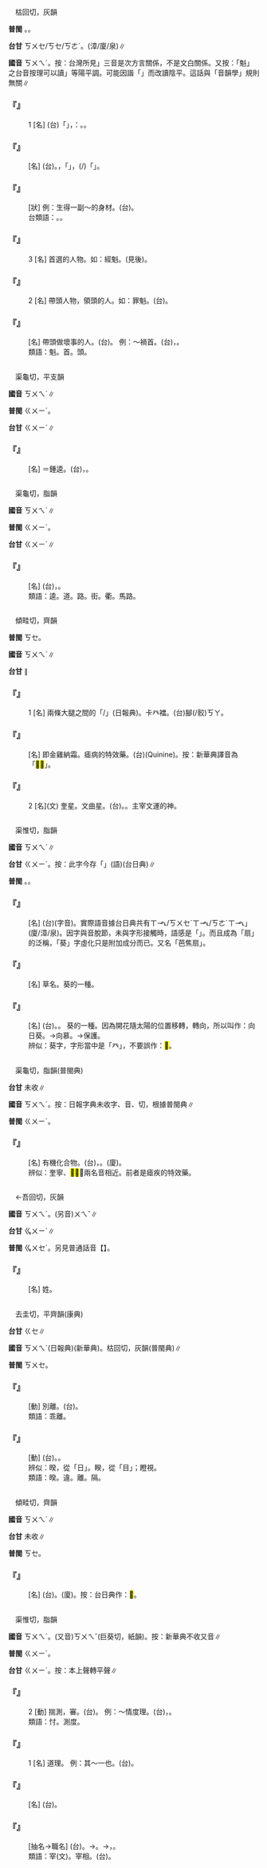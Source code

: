 
=={{ruby|魁|ㄎㄨㄟˊ}}==

　枯回切，灰韻

'''普閩''' {{ruby|(文)|ㄎㄨㆤ}}。{{ruby|(白)|ㄎㆤ}}。

'''台甘''' <rt>ㄎㄨㆤ/ㄎㆤ/ㄎㄜˊ</rt>。(漳/廈/泉)∥

'''國音''' <rt>ㄎㄨㄟˊ</rt>。按：台灣所見{{ruby|「|ㄎㄨㆤ}}{{ruby|、|ㄎㄜˊ}}{{ruby|、|ㄎㆤ}}」三音是次方言關係，不是文白關係。又按：「魁」之台音按理可以讀{{ruby|「|ㄎㄨㆤˊ}}」等陽平調。可能因諧「{{ruby|瘸|ㄎㄨㆤˊ}}」而改讀陰平。這話與「音韻學」規則無關∥

    

==='''『{{ruby|魁|ㄎㄨㄟˊ}}』'''===
:1  [名] (台){{ruby|天|ㄊㄧㄢ}}{{ruby|象|ㄒㄧㆲ˫}}{{ruby|北|ㄅㄚㆶ}}{{ruby|斗|ㄉㄠˋ}}{{ruby|七|ㄑㄧㆵ}}{{ruby|星|ㄘㆥ/ㄑㆪ}}{{ruby|丌|ㆤ}}{{ruby|第|ㄉㄨㆤ˫/ㄉㆤ˫}}{{ruby|一|ㄧㆵ}}{{ruby|到|ㄍㄠ˪}}{{ruby|第|ㄉㄨㆤ˫/ㄉㆤ˫}}{{ruby|四|ㄒㄧ˪}}{{ruby|叫|ㄍㄧㄜ˪}}{{ruby|做|ㄗㄨㆤ˪/ㄗㄜ˪}}「{{ruby|魁|ㄎㄨㆤ}}{{ruby|星|ㄒㄧㄥ}}」，{{ruby|古|ㄍㆦˋ}}{{ruby|早|ㄗㄚˋ}}{{ruby|人|ㄌㄤˊ}}{{ruby|信|ㄒㄧㄣ˪}}{{ruby|講|ㄍㆲˋ}}{{ruby|→|ㄍㆲ}}：{{ruby|是|ㄒㄧ˫}}{{ruby|掌|ㄐㄧㄤˋ}}{{ruby|管|ㄍㄨㄢˋ}}{{ruby|地|ㄉㄨㆤ˫/ㄉㆤ˫}}{{ruby|下|ㄏㄚ˫}}{{ruby|文|ㆠㄨㄣˊ}}{{ruby|運|ㄨㄣ˫}}{{ruby|丌|ㆤ}}{{ruby|神|ㄒㄧㄣˊ}}。{{ruby|文|ㆠㄨㄣˊ}}{{ruby|曲|ㄎㄧㆦㆶ}}{{ruby|星|ㄘㆥ/ㄑㆪ}}。
    

==='''『{{ruby|經|ㄐㄧㄥ}}{{ruby|魁|ㄎㄨㄟˊ}}』'''===
: [名] (台){{ruby|明|ㆠㄧㄥˊ}}{{ruby|代|ㄉㄞ˫}}{{ruby|科|ㄎㄜ}}{{ruby|舉|ㄍㄨˋ/ㄍㄧˋ}}{{ruby|用|ㄧㆲ˫}}{{ruby|五|ㄫㆦˋ}}{{ruby|經|ㄍㄧㄥ}}{{ruby|考|ㄎㄜˋ}}{{ruby|取|ㄘㄨˋ}}{{ruby|人|ㆢㄧㄣˊ/ㄌㄧㄣˊ}}{{ruby|材|ㄗㄞˊ}}。{{ruby|每|ㄇㄨㄧˋ}}{{ruby|一|ㄐㄧㆵ ͘}}{{ruby|經|ㄍㄧㄥ}}{{ruby|考|ㄎㄜˋ}}{{ruby|上|ㄒㄧㆲ˫}}{{ruby|好|ㄏㄜˋ}}{{ruby|丌|ㆤ}}{{ruby|人|ㄌㄤˊ}}，{{ruby|叫|ㄍㄧㄜ˪}}{{ruby|做|ㄗㄨㆤ˪/ㄗㄜ˪}}「{{ruby|經|ㄍㄧㄥ}}{{ruby|魁|ㄎㄨㆤ}}」，{{ruby|考|ㄎㄜˋ}}{{ruby|著|ㄉㄧㄜㆷ ͘}}(/{{ruby|到|ㄍㄠ˪}}){{ruby|第|ㄉㄨㆤ˫/ㄉㆤ˫}}{{ruby|一|ㄧㆵ}}{{ruby|名|ㄇㄧㄚˊ}}{{ruby|叫|ㄍㄧㄜ˪}}{{ruby|做|ㄗㄨㆤ˪/ㄗㄜ˪}}「{{ruby|奪|ㄉㄨㄚㆵ ͘}}{{ruby|魁|ㄎㄨㆤ}}」。
    

==='''『{{ruby|魁|ㄎㄨㄟˊ}}{{ruby|梧|·ㄨˊ}}』'''===
: [狀] 例：生得一副～的身材。(台){{ruby|身|ㄒㄧㄥ}}{{ruby|軀|ㄎㄨ}}{{ruby|份|ㄏㄨㄣ˫}}{{ruby|生|ㄙㆥ/ㄒㆪ}}{{ruby|做|ㄗㄨㆤ˪/ㄗㄜ˪}}{{ruby|真|ㄐㄧㄣ}}{{ruby|大|ㄉㄨㄚ˫}}{{ruby|碩|ㄒㄧㄚㆶ ͘}}。
:台類語：{{ruby|大|ㄉㄨㄚ˫}}{{ruby|漢|ㄏㄢ˪}}。{{ruby|將|ㄐㄧㆲ˪/ㄐㄧㄤ˪}}{{ruby|材|ㄗㄞˊ}}。
:
    

==='''『{{ruby|魁|ㄎㄨㄟˊ}}』'''===
:3  [名] 首選的人物。如：經魁。(見後)。
    

==='''『{{ruby|魁|ㄎㄨㄟˊ}}』'''===
:2  [名] 帶頭人物，領頭的人。如：罪魁。(台){{ruby|罪|ㄗㄨㆤ˫}}{{ruby|魁|ㄎㄨㆤ}}。
    

==='''『{{ruby|罪|ㄗㄨㄟˋ}}{{ruby|魁|ㄎㄨㄟˊ}}』'''===
: [名] 帶頭做壞事的人。(台){{ruby|歹|ㄆㆮˋ/ㄆㄞˋ}}{{ruby|人|ㄌㄤˊ}}{{ruby|頭|ㄊㄠˊ}}。 例：～禍首。(台){{ruby|犯|ㄏㄨㄢ˫}}{{ruby|罪|ㄗㄨㆤ˫}}{{ruby|丌|ㆤ}}{{ruby|首|ㄒㄧㄨˋ}}{{ruby|腦|ㄋㄠˋ}}，{{ruby|災|ㄗㄞ}}{{ruby|禍|ㆤ˫/ㄏㄜ˫}}{{ruby|丌|ㆤ}}{{ruby|來|ㄌㄞˊ}}{{ruby|源|ㆣㄨㄢˊ}}。
:類語：魁。首。頭。
:
    

=={{ruby|馗|ㄎㄨㄟˊ}}==

　渠龜切，平支韻

'''國音''' <rt>ㄎㄨㄟˊ</rt>∥

'''普閩''' <rt>ㄍㄨㄧˊ</rt>。

'''台甘''' <rt>ㄍㄨㄧˊ</rt>∥

    

==='''『{{ruby|鍾|ㄓㄨㄥ}}{{ruby|馗|ㄎㄨㄟˊ}}』'''===
: [名] ＝鍾逵。(台){{ruby|神|ㄒㄧㄣˊ}}{{ruby|話|ㄨㆤ˫}}{{ruby|中|ㄉㄧㆲ}}，{{ruby|傳|ㄊㄨㄢˊ}}{{ruby|為|ㄨㄧˊ}}{{ruby|會|ㄨㆤ˫/ㆤ˫}}{{ruby|食|ㄐㄧㄚㆷ ͘}}{{ruby|小|ㄒㄧㄜˋ}}{{ruby|鬼|ㄍㄨㄧˋ}}{{ruby|丌|ㆤ}}{{ruby|大|ㄉㄨㄚ˫}}{{ruby|鬼|ㄍㄨㄧˋ}}。
    

=={{ruby|逵|ㄎㄨㄟˊ}}==

　渠龜切，脂韻

'''國音''' <rt>ㄎㄨㄟˊ</rt>∥

'''普閩''' <rt>ㄍㄨㄧˊ</rt>。

'''台甘''' <rt>ㄍㄨㄧˊ</rt>∥

    

==='''『{{ruby|逵|ㄎㄨㄟˊ}}』'''===
: [名] (台){{ruby|四|ㄙㄨ˪}}{{ruby|通|ㄊㆲ}}{{ruby|八|ㄅㄚㆵ}}{{ruby|達|ㄉㄚㆵ ͘}}，{{ruby|又|ㄧㄨ˫}}{{ruby|有|ㄨ˫}}{{ruby|人|ㆢㄧㄣˊ/ㄌㄧㄣˊ}}{{ruby|行|ㄏㄧㄥˊ}}{{ruby|道|ㄉㄜ˫}}{{ruby|丌|ㆤ}}{{ruby|大|ㄉㄨㄚ˫}}{{ruby|條|ㄉㄧㄠˊ}}{{ruby|路|ㄌㆦ˫}}。
:類語：逵。道。路。街。衢。馬路。
:
    

=={{ruby|奎|ㄎㄨㄟˊ}}==

　傾畦切，齊韻

'''普閩''' <rt>ㄎㆤ</rt>{{ruby|。|ㄍㄨㄧ}}。

'''國音''' <rt>ㄎㄨㄟˊ</rt>∥

'''台甘''' {{ruby|(文)|ㄍㆤ}}{{ruby|、|ㄍㄨㄧ}}∥

    

==='''『{{ruby|奎|ㄎㄨㄟˊ}}』'''===
:1  [名] 兩條大腿之間的「{{ruby|胯|ㄎㄨㄚ˪}}/{{ruby|跨|ㄎㄨㄚ˪}}」(日報典)。卡癶襠。(台)腳(/骹)<rt>ㄎㄚ</rt>{{ruby|縫|ㄆㄤ˫}}。
    

==='''『{{ruby|奎|ㄎㄨㄟˊ}}{{ruby|寧|ㄋㄧㄥˊ}}』'''===
: [名] 即金雞納霜。瘧病的特效藥。(台){{ruby|規|ㄎㄧㆷ}}{{ruby|尼|ㄋㄧˋ}}{{ruby|涅|ㄋㆤㆷ}}(Quinine)。按：新華典譯音為「<mark>&#xf996a;</mark><mark>&#xffbf1;</mark>」。
    

==='''『{{ruby|奎|ㄎㄨㄟˊ}}』'''===
:2  [名](文) 奎星。文曲星。(台){{ruby|文|ㆠㄨㄣˊ}}{{ruby|曲|ㄎㄧㆦㆶ}}{{ruby|星|ㄘㆥ/ㄑㆪ}}。{{ruby|俗|ㄒㄧㆦㆶ ͘}}{{ruby|稱|ㄑㄧㄥ}}{{ruby|魁|ㄎㄨㆤ}}{{ruby|星|ㄒㄧㄥ}}。主宰文運的神。
    

=={{ruby|葵|ㄎㄨㄟˊ}}==

　渠惟切，脂韻

'''國音''' <rt>ㄎㄨㄟˊ</rt>∥

'''台甘''' <rt>ㄍㄨㄧˊ</rt>。按：此字今存「{{ruby|葵|ㄎㄨㆤ/ㄎㄜˊ/ㄎㆤˊ}}」(語)(台日典)∥

'''普閩''' {{ruby|(文)|ㄍㄨㄧˊ}}。{{ruby|(白)|ㄎㆤˊ}}。

    

==='''『{{ruby|葵|ㄎㄨㄟˊ}}{{ruby|扇|ㄕㄢˋ}}』'''===
: [名] (台){{ruby|葵|ㄍㄨㄧˊ}}{{ruby|扇|ㄒㄧㄢ˪}}(字音)。實際語音據台日典共有{{ruby|「|ㄎㆤˊ}}<rt>ㄒㆪ˪/ㄎㄨㆤˊ</rt><rt>ㄒㆪ˪/ㄎㄜˊ</rt><rt>ㄒㆪ˪</rt>」(廈/漳/泉)。因字與音脫節，未與字形接觸時，語感是「{{ruby|魁|ㄎㄨㆤ}}{{ruby|扇|ㄒㆪ˪}}」。而且成為「扇{{ruby|子|·ㄗˇ}}」的泛稱，「葵」字虛化只是附加成分而已。又名「芭焦扇」。
    

==='''『{{ruby|蒲|ㄆㄨˊ}}{{ruby|葵|ㄎㄨㄟˊ}}』'''===
: [名] 草名。葵的一種。
    

==='''『{{ruby|向|ㄒㄧㄤˋ}}{{ruby|日|ㄖˋ}}{{ruby|葵|ㄎㄨㄟˊ}}』'''===
: [名] (台){{ruby|草|ㄘㄠˋ}}{{ruby|名|ㄇㄧㄚˊ}}。{{ruby|花|ㄏㄨㆤ}}{{ruby|名|ㄇㄧㄚˊ}}。 葵的一種。因為開花隨太陽的位置移轉，轉向，所以叫作：向日葵。→向慕。→保護。
:辨似：葵字，字形當中是「癶」，不要誤作：<mark>&#xf9ca4;</mark>。
:
    

=={{ruby|<mark>&#xf996a;</mark>|ㄎㄨㄟˊ}}==

　渠龜切，脂韻(普閩典)

'''台甘''' 未收∥

'''國音''' <rt>ㄎㄨㄟˊ</rt>。按：日報字典未收字、音、切，根據普閩典∥

'''普閩''' <rt>ㄍㄨㄧˊ</rt>。

    

==='''『{{ruby|<mark>&#xf996a;</mark>|ㄎㄨㄟˊ}}{{ruby|<mark>&#xffbf1;</mark>|ㄌㄧㄣˊ}}』'''===
: [名] 有機化合物。(台){{ruby|防|ㄏㆲˊ}}{{ruby|腐|ㄏㄨˋ}}{{ruby|劑|ㄗㆤ}}，{{ruby|染|ㄋㄧˋ}}{{ruby|料|ㄌㄧㄠ˫}}{{ruby|丌|ㆤ}}{{ruby|原|ㆣㄨㄢˊ}}{{ruby|料|ㄌㄧㄠ˫}}。(廈){{ruby|<mark>&#xf996a;</mark>|ㄍㄨㄧˊ}}{{ruby|<mark>&#xffbf1;</mark>|ㄌㄧㆬ}}。
:辨似：奎寧、<mark>&#xf996a;</mark><mark>&#xffbf1;</mark>，兩名音相近。前者是瘧疾的特效藥。
:
    

=={{ruby|隗|ㄎㄨㄟˊ}}==

　←吾回切，灰韻{{ruby|＝|ㄨㄟˊ}}

'''國音''' <rt>ㄎㄨㄟˊ</rt>。(另音)<rt>ㄨㄟˇ</rt>∥

'''台甘''' <rt>ㆣㄨㄧˊ</rt>{{ruby|。|ㄨㄧˊ}}∥

'''普閩''' <rt>ㆣㄨㆤˊ</rt>。另見普通話音【{{ruby|隗|ㄨㄟˇ}}】。

    

==='''『{{ruby|隗|ㄎㄨㄟˊ}}』'''===
: [名] 姓。
    

=={{ruby|暌|ㄎㄨㄟˊ}}==

　去圭切，平齊韻(康典)

'''台甘''' <rt>ㄍㆤ</rt>∥

'''國音''' <rt>ㄎㄨㄟˊ</rt>(日報典)(新華典)。枯回切，灰韻(普閩典)∥

'''普閩''' <rt>ㄎㄨㆤ</rt>。

    

==='''『{{ruby|暌|ㄎㄨㄟˊ}}』'''===
: [動] 別離。(台){{ruby|分|ㄏㄨㄣ}}{{ruby|開|ㄎㄨㄧ}}{{ruby|兩|ㄌㄧㆲˋ}}{{ruby|地|ㄉㄨㆤ˫/ㄉㆤ˫}}。
:類語：乖離。
:
    

==='''『{{ruby|暌|ㄎㄨㄟˊ}}{{ruby|違|ㄨㄟˊ}}』'''===
: [動] (台){{ruby|隔|ㄍㆤㆷ}}{{ruby|開|ㄎㄨㄧ}}{{ruby|兩|ㄌㄧㆲˋ}}{{ruby|地|ㄉㄨㆤ˫/ㄉㄧ˫}}{{ruby|不|ㄅㄨㆵ}}{{ruby|能|ㄌㄧㄥˊ}}{{ruby|見|ㄍㆪ˪}}{{ruby|面|ㆠㄧㄣ˫}}。{{ruby|離|ㄌㄧ˫}}{{ruby|別|ㄅㄧㄚㆵ ͘}}。
:辨似：暌，從「日」。睽，從「目」；瞪視。
:
:類語：暌。違。離。隔。
:
    

=={{ruby|<mark>&#xfa05a;</mark>|ㄎㄨㄟˊ}}==

　傾畦切，齊韻

'''國音''' <rt>ㄎㄨㄟˊ</rt>∥

'''台甘''' 未收∥

'''普閩''' <rt>ㄎㆤ</rt>。

    

==='''『{{ruby|<mark>&#xfa05a;</mark>|ㄎㄨㄟˊ}}』'''===
: [名] (台){{ruby|一|ㄐㄧㆵ ͘}}{{ruby|種|ㄐㄧㆲˋ}}{{ruby|毒|ㄉㆦㆶ ͘}}{{ruby|蛇|ㄗㄨㄚˊ}}{{ruby|丌|ㆤ}}{{ruby|名|ㄇㄧㄚˊ}}。(廈){{ruby|烏|ㆦ}}{{ruby|昏|ㄏㆭ}}。按：台日典作：{{ruby|烏|ㆦ}}<mark>&#xf8ff5;</mark>。
    

=={{ruby|揆|ㄎㄨㄟˊ}}==

　渠惟切，脂韻

'''國音''' <rt>ㄎㄨㄟˊ</rt>。(又音)<rt>ㄎㄨㄟˇ</rt>(巨葵切，紙韻)。按：新華典不收又音∥

'''普閩''' <rt>ㄍㄨㄧˊ</rt>。

'''台甘''' <rt>ㄍㄨㄧˊ</rt>{{ruby|。|ㄍㄨㄧˋ}}{{ruby|。|ㄎㄨㄧˋ}}。按：本上聲轉平聲∥

    

==='''『{{ruby|揆|ㄎㄨㄟˊ}}』'''===
:2  [動] 揣測，審{{ruby|度|ㄉㄨㄛˋ}}。(台){{ruby|推|ㄊㄨㄧ}}{{ruby|測|ㄑㄧㆤㆶ}}。 例：～情度理。(台){{ruby|揣|ㄘㄨㄧˋ}}{{ruby|測|ㄑㄧㆤㆶ}}{{ruby|情|ㄐㄧㄥˊ}}{{ruby|理|ㄌㄧˋ}}，{{ruby|詳|ㄒㄧㆲˊ}}{{ruby|細|ㄙㆤ˪}}{{ruby|斟|ㄐㄧㆬ}}{{ruby|酌|ㄐㄧㆦㆶ}}{{ruby|情|ㄐㄧㄥˊ}}{{ruby|理|ㄌㄧˋ}}。
:類語：忖{{ruby|度|ㄉㄨㄛˋ}}。測度。
:
    

==='''『{{ruby|揆|ㄎㄨㄟˊ}}』'''===
:1  [名] 道理。 例：其～一也。(台){{ruby|彼|ㄏㆤ}}{{ruby|道|ㄉㄜ˫}}{{ruby|理|ㄌㄧˋ}}{{ruby|是|ㄒㄧ˫}}{{ruby|共|ㄍㄤ˫}}{{ruby|款|ㄎㄨㄢˋ}}。
    

==='''『{{ruby|閣|ㄍㄜˊ}}{{ruby|揆|ㄎㄨㄟˊ}}』'''===
: [名] (台){{ruby|行|ㄏㄧㄥˊ}}{{ruby|政|ㄐㄧㄥ˪}}{{ruby|院|ㆪ˫}}{{ruby|長|ㄉㄧㆧˋ/ㄉㄧㆫˋ}}{{ruby|丌|ㆤ}}{{ruby|雅|ㄫㄚˋ}}{{ruby|稱|ㄑㄧㄥ}}。
    

==='''『{{ruby|百|ㄅㄞˇ}}{{ruby|揆|ㄎㄨㄟˊ}}』'''===
: [抽名→職名] (台){{ruby|各|ㄍㆦㆶ}}{{ruby|種|ㄐㄧㆲˋ}}{{ruby|丌|ㆤ}}{{ruby|政|ㄐㄧㄥ˪}}{{ruby|務|ㆠㄨ˫}}。→{{ruby|總|ㄗㆲˋ}}{{ruby|攬|ㄌㆰˋ}}{{ruby|政|ㄐㄧㄥ˪}}{{ruby|務|ㆠㄨ˫}}{{ruby|丌|ㆤ}}{{ruby|人|ㄌㄤˊ}}。→{{ruby|宰|ㄗㆮˋ}}{{ruby|相|ㄒㄧㆲ˪}}，{{ruby|內|ㄌㄨㆤ˫}}{{ruby|閣|ㄍㄜㆷ}}{{ruby|總|ㄗㆲˋ}}{{ruby|理|ㄌㄧˋ}}{{ruby|<mark>&#xf8fbe;</mark>|ㄏㄧㆵ}}{{ruby|款|ㄎㄨㄢˋ}}{{ruby|丌|ㆤ}}{{ruby|職|ㄐㄧㆵ}}{{ruby|務|ㆠㄨ˫}}。
:類語：{{ruby|冢|ㄓㄨㄥˇ}}宰(文)。宰相。(台){{ruby|宰|ㄗㆮˋ}}{{ruby|相|ㄒㄧㆲ˪}}。
:
    
